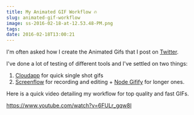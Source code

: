 ```yaml
---
title: My Animated GIF Workflow 🔥
slug: animated-gif-workflow
image: ss-2016-02-18-at-12.53.48-PM.png
tags: 
date: 2016-02-18T13:00:21
---
```


I'm often asked how I create the Animated Gifs that I post on <a href="https://twitter.com/wesbos/media">Twitter</a>.

I've done a lot of testing of different tools and I've settled on two things:

<ol>
<li><a href="https://www.getcloudapp.com/">Cloudapp</a> for quick single shot gifs</li>
<li><a href="https://www.telestream.net/screenflow/">Screenflow</a> for recording and editing + <a href="https://github.com/vvo/gifify">Node Gifify</a> for longer ones. </li>
</ol>

Here is a quick video detailing my workflow for top quality and fast GIFs.

https://www.youtube.com/watch?v=6FULr_gqw8I